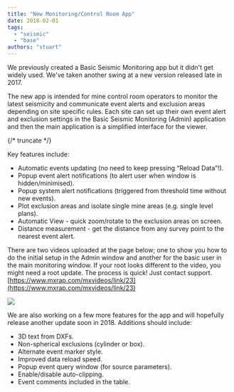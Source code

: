 ```yaml
---
title: "New Monitoring/Control Room App"
date: 2018-02-01
tags:
  - "seismic"
  - "base"
authors: "stuart"
---
```


We previously created a Basic Seismic Monitoring app but it didn't get widely used. We've taken another swing at a new version released late in 2017.

The new app is intended for mine control room operators to monitor the latest seismicity and communicate event alerts and exclusion areas depending on site specific rules. Each site can set up their own event alert and exclusion settings in the Basic Seismic Monitoring (Admin) application and then the main application is a simplified interface for the viewer.

{/* truncate */}

Key features include:

- Automatic events updating (no need to keep pressing “Reload Data”!).
- Popup event alert notifications (to alert user when window is hidden/minimised).
- Popup system alert notifications (triggered from threshold time without new events).
- Plot exclusion areas and isolate single mine areas (e.g. single level plans).
- Automatic View - quick zoom/rotate to the exclusion areas on screen.
- Distance measurement - get the distance from any survey point to the nearest event alert.

There are two videos uploaded at the page below; one to show you how to do the initial setup in the Admin window and another for the basic user in the main monitoring window. If your root looks different to the video, you might need a root update. The process is quick! Just contact support. [https://www.mxrap.com/mxvideos/link/23](https://www.mxrap.com/mxvideos/link/23)

![](/img/Monitoring-app.png)

We are also working on a few more features for the app and will hopefully release another update soon in 2018. Additions should include:

- 3D text from DXFs.
- Non-spherical exclusions (cylinder or box).
- Alternate event marker style.
- Improved data reload speed.
- Popup event query window (for source parameters).
- Enable/disable auto-clipping.
- Event comments included in the table.
